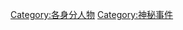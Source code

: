 {{Commons category|Unidentified people}}

[[Category:各身分人物|Category:各身分人物]]
[[Category:神秘事件|Category:神秘事件]]